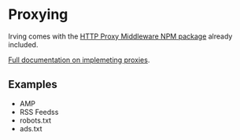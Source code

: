 <Meta title="Features|Proxies" />

# Proxying
Irving comes with the [HTTP Proxy Middleware NPM package](https://www.npmjs.com/package/http-proxy-middleware) already included.

[Full documentation on implemeting proxies](?path=/docs/configuration-irving-config-js--page#passthrough-proxies).

## Examples
* AMP
* RSS Feedss
* robots.txt
* ads.txt
